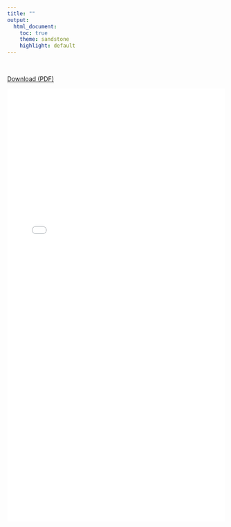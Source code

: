 ```yaml
---
title: ""
output:
  html_document:
    toc: true
    theme: sandstone
    highlight: default
---
```


<br>

[Download (PDF) ](https://raw.githubusercontent.com/johnwoodill/johnwoodill.github.io/master/images/AJohnWoodill_CV.pdf)

![](images/AJohnWoodill_CV.pdf){width=100% height=1000}





<script>
  (function(i,s,o,g,r,a,m){i['GoogleAnalyticsObject']=r;i[r]=i[r]||function(){
  (i[r].q=i[r].q||[]).push(arguments)},i[r].l=1*new Date();a=s.createElement(o),
  m=s.getElementsByTagName(o)[0];a.async=1;a.src=g;m.parentNode.insertBefore(a,m)
  })(window,document,'script','https://www.google-analytics.com/analytics.js','ga');

  ga('create', 'UA-61017136-2', 'auto');
  ga('send', 'pageview');

</script>

